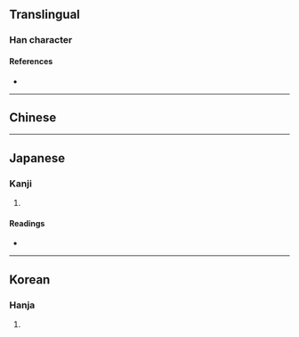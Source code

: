 {{character info/new}}
==Translingual==

===Han character===
{{Han char|rn=22|rad=匚|as=12|sn=14|four=|canj=SKRR|ids=⿷匚𡙗}}

====References====
* {{Han ref|kx=0154.210|dkj=02652|dj=0346.250|hdz=10089.130|uh=5332|ud=21298}}

----

==Chinese==
{{zh-see|奩|v}}

----

==Japanese==

===Kanji===
{{ja-kanji|grade=|rs=匚12}}

# {{rfdef|ja|sort=匚12}}

====Readings====
* {{ja-readings|on=[[れん]] (ren)|kun=[[はこ]] (hako)}}

----

==Korean==

===Hanja===
{{ko-hanja|hangeul=렴|rv=ryeom|mr=ryŏm}}

# {{rfdef|ko|sort=匚12}}